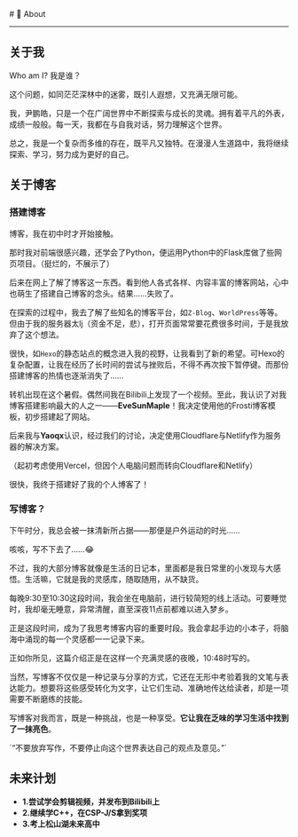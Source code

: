
<BaseLayout title="关于">
  <BaseCard title="About">
# 📄 About

---

## 关于我

Who am I? 我是谁？

这个问题，如同茫茫深林中的迷雾，既引人遐想，又充满无限可能。

我，尹鹏皓，只是一个在广阔世界中不断探索与成长的灵魂。拥有着平凡的外表，成绩一般般。每一天，我都在与自我对话，努力理解这个世界。

总之，我是一个复杂而多维的存在，既平凡又独特。在漫漫人生道路中，我将继续探索、学习，努力成为更好的自己。


## 关于博客

### 搭建博客

博客，我在初中时才开始接触。

那时我对前端很感兴趣，还学会了Python，便运用Python中的Flask库做了些网页项目。（挺烂的，不展示了）

后来在网上了解了博客这一东西。看到他人各式各样、内容丰富的博客网站，心中也萌生了搭建自己博客的念头。结果……失败了。

在探索的过程中，我去了解了些知名的博客平台，如`Z-Blog`、`WorldPress`等等。但由于我的服务器太lj（资金不足，悲），打开页面常常要花费很多时间，于是我放弃了这个想法。

很快，如`Hexo`的静态站点的概念进入我的视野，让我看到了新的希望。可Hexo的复杂配置，让我在经历了长时间的尝试与挫败后，不得不再次按下暂停键。而那份搭建博客的热情也逐渐消失了……

转机出现在这个暑假。偶然间我在Bilibili上发现了一个视频。至此，我认识了对我博客搭建影响最大的人之一——**EveSunMaple**！我决定使用他的Frosti博客模板，初步搭建起了网站。

后来我与**Yaoqx**认识，经过我们的讨论，决定使用Cloudflare与Netlify作为服务器的解决方案。

（起初考虑使用Vercel，但因个人电脑问题而转向Cloudflare和Netlify）

很快，我终于搭建好了我的个人博客了！

### 写博客？

下午时分，我总会被一抹清新所占据——那便是户外运动的时光……

咳咳，写不下去了……😂

不过，我的大部分博客就像是生活的日记本，里面都是我日常里的小发现与大感悟。生活嘛，它就是我的灵感库，随取随用，从不缺货。

每晚9:30至10:30这段时间，我会坐在电脑前，进行较简短的线上活动。可要睡觉时，我却毫无睡意，异常清醒，直至深夜11点前都难以进入梦乡。

正是这段时间，成为了我思考博客内容的重要时段。我会拿起手边的小本子，将脑海中涌现的每一个灵感都一一记录下来。

正如你所见，这篇介绍正是在这样一个充满灵感的夜晚，10:48时写的。

当然，写博客不仅仅是一种记录与分享的方式，它还在无形中考验着我的文笔与表达能力。想要将这些感受转化为文字，让它们生动、准确地传达给读者，却是一项需要不断磨练的技能。

写博客对我而言，既是一种挑战，也是一种享受。**它让我在乏味的学习生活中找到了一抹亮色**。

<div class="alert"> `“不要放弃写作，不要停止向这个世界表达自己的观点及意见。”`</div>

## 未来计划

- **1.尝试学会剪辑视频，并发布到Bilibili上**
- **2.继续学C++，在CSP-J/S拿到奖项**
- **3.考上松山湖未来高中**

#

  </BaseCard>
</BaseLayout>
